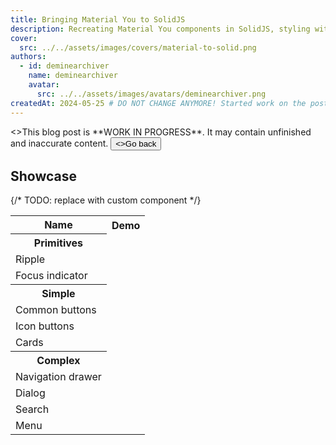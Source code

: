 ```yaml
---
title: Bringing Material You to SolidJS
description: Recreating Material You components in SolidJS, styling with Vanilla Extract.
cover:
  src: ../../assets/images/covers/material-to-solid.png
authors:
  - id: deminearchiver
    name: deminearchiver
    avatar:
      src: ../../assets/images/avatars/deminearchiver.png
createdAt: 2024-05-25 # DO NOT CHANGE ANYMORE! Started work on the post 2024-05-25
---
```






<Aside variant="caution">
  <>This blog post is **WORK IN PROGRESS**. It may contain unfinished and inaccurate content.</>
  <Button
    slot="action"
    variant="error"
    class="not-content"
    href="/blog"
    data-navigate-back>
      <ArrowBackIcon slot="leading" width={18} height={18} />
      <>Go back</>
  </Button>
</Aside>

## Showcase

{/* TODO: replace with custom component */}

<table>
  <tr>
    <th>Name</th>
    <th>Demo</th>
  </tr>
  <tr>
    <th colSpan={2}>Primitives</th>
  </tr>
  <tr>
    <td><DragClickIcon width={24} height={24} />Ripple</td>
  </tr>
  <tr>
    <td><HighlightKeyboardFocusIcon width={24} height={24} />Focus indicator</td>
  </tr>
  <tr>
    <th colSpan={2}>Simple</th>
  </tr>
  <tr>
    <td><ButtonsAltIcon width={24} height={24} />Common buttons</td>
  </tr>
  <tr>
    <td><PlayCircleIcon width={24} height={24} />Icon buttons</td>
  </tr>
  <tr>
    <td><RectangleIcon width={24} height={24} />Cards</td>
  </tr>
  <tr>
    <th colSpan={2}>Complex</th>
  </tr>
  <tr>
    <td>Navigation drawer</td>
  </tr>
  <tr>
    <td>Dialog</td>
  </tr>
  <tr>
    <td><SearchIcon width={24} height={24} />Search</td>
  </tr>
  <tr>
    <td><MenuIcon width={24} height={24} />Menu</td>
  </tr>
</table>
